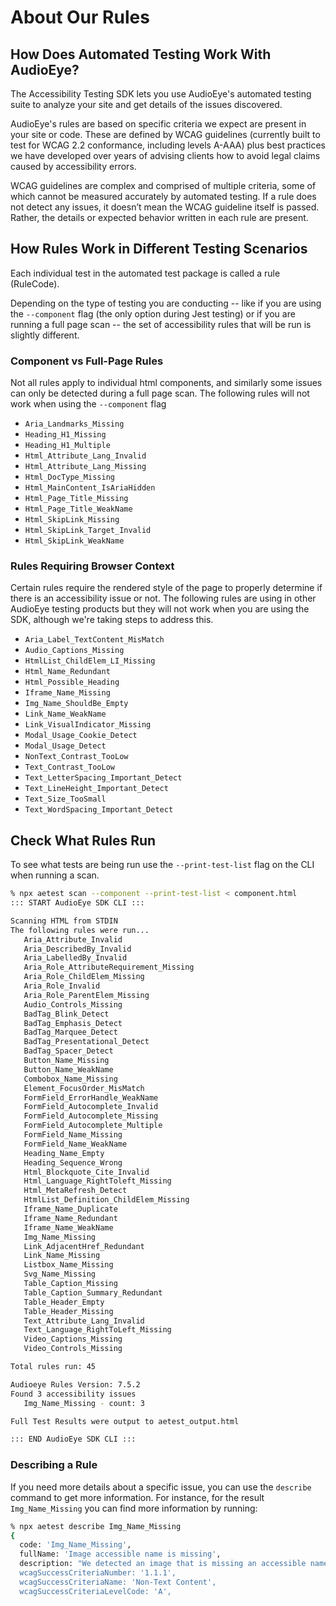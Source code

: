 # About Our Rules

## How Does Automated Testing Work With AudioEye?

The Accessibility Testing SDK lets you use AudioEye's automated testing suite to analyze your site and get details of
the issues discovered.

AudioEye's rules are based on specific criteria we expect are present in your site or code. These are defined by WCAG
guidelines (currently built to test for WCAG 2.2 conformance, including levels A-AAA) plus best practices we have
developed over years of advising clients how to avoid legal claims caused by accessibility errors.

WCAG guidelines are complex and comprised of multiple criteria, some of which cannot be measured accurately by automated
testing. If a rule does not detect any issues, it doesn’t mean the WCAG guideline itself is passed. Rather, the details
or expected behavior written in each rule are present.

## How Rules Work in Different Testing Scenarios

Each individual test in the automated test package is called a rule (RuleCode).

Depending on the type of testing you are conducting -- like if you are using the `--component` flag (the only option
during Jest testing) or if you are running a full page scan -- the set of accessibility rules that will be run is
slightly different.

### Component vs Full-Page Rules

Not all rules apply to individual html components, and similarly some issues can only be detected during a full page
scan. The following rules will not work when using the `--component` flag

- `Aria_Landmarks_Missing`
- `Heading_H1_Missing`
- `Heading_H1_Multiple`
- `Html_Attribute_Lang_Invalid`
- `Html_Attribute_Lang_Missing`
- `Html_DocType_Missing`
- `Html_MainContent_IsAriaHidden`
- `Html_Page_Title_Missing`
- `Html_Page_Title_WeakName`
- `Html_SkipLink_Missing`
- `Html_SkipLink_Target_Invalid`
- `Html_SkipLink_WeakName`

### Rules Requiring Browser Context

Certain rules require the rendered style of the page to properly determine if there is an accessibility issue or not.
The following rules are using in other AudioEye testing products but they will not work when you are using the SDK,
although we're taking steps to address this.

- `Aria_Label_TextContent_MisMatch`
- `Audio_Captions_Missing`
- `HtmlList_ChildElem_LI_Missing`
- `Html_Name_Redundant`
- `Html_Possible_Heading`
- `Iframe_Name_Missing`
- `Img_Name_ShouldBe_Empty`
- `Link_Name_WeakName`
- `Link_VisualIndicator_Missing`
- `Modal_Usage_Cookie_Detect`
- `Modal_Usage_Detect`
- `NonText_Contrast_TooLow`
- `Text_Contrast_TooLow`
- `Text_LetterSpacing_Important_Detect`
- `Text_LineHeight_Important_Detect`
- `Text_Size_TooSmall`
- `Text_WordSpacing_Important_Detect`

## Check What Rules Run

To see what tests are being run use the `--print-test-list` flag on the CLI when running a scan.

```bash
% npx aetest scan --component --print-test-list < component.html
::: START AudioEye SDK CLI :::

Scanning HTML from STDIN
The following rules were run...
   Aria_Attribute_Invalid
   Aria_DescribedBy_Invalid
   Aria_LabelledBy_Invalid
   Aria_Role_AttributeRequirement_Missing
   Aria_Role_ChildElem_Missing
   Aria_Role_Invalid
   Aria_Role_ParentElem_Missing
   Audio_Controls_Missing
   BadTag_Blink_Detect
   BadTag_Emphasis_Detect
   BadTag_Marquee_Detect
   BadTag_Presentational_Detect
   BadTag_Spacer_Detect
   Button_Name_Missing
   Button_Name_WeakName
   Combobox_Name_Missing
   Element_FocusOrder_MisMatch
   FormField_ErrorHandle_WeakName
   FormField_Autocomplete_Invalid
   FormField_Autocomplete_Missing
   FormField_Autocomplete_Multiple
   FormField_Name_Missing
   FormField_Name_WeakName
   Heading_Name_Empty
   Heading_Sequence_Wrong
   Html_Blockquote_Cite_Invalid
   Html_Language_RightToleft_Missing
   Html_MetaRefresh_Detect
   HtmlList_Definition_ChildElem_Missing
   Iframe_Name_Duplicate
   Iframe_Name_Redundant
   Iframe_Name_WeakName
   Img_Name_Missing
   Link_AdjacentHref_Redundant
   Link_Name_Missing
   Listbox_Name_Missing
   Svg_Name_Missing
   Table_Caption_Missing
   Table_Caption_Summary_Redundant
   Table_Header_Empty
   Table_Header_Missing
   Text_Attribute_Lang_Invalid
   Text_Language_RightToLeft_Missing
   Video_Captions_Missing
   Video_Controls_Missing

Total rules run: 45

Audioeye Rules Version: 7.5.2
Found 3 accessibility issues
   Img_Name_Missing - count: 3

Full Test Results were output to aetest_output.html

::: END AudioEye SDK CLI :::
```

### Describing a Rule

If you need more details about a specific issue, you can use the `describe` command to get more information. For
instance, for the result `Img_Name_Missing` you can find more information by running:

```bash
% npx aetest describe Img_Name_Missing
{
  code: 'Img_Name_Missing',
  fullName: 'Image accessible name is missing',
  description: "We detected an image that is missing an accessible name. if the image is unimportant or decorative, provide an empty-alt attribute as in the following: `alt=''`. If the image needs announcing to screen-readers, add an appropriate alt-attribute or related ARIA property to provide an accessible name.",
  wcagSuccessCriteriaNumber: '1.1.1',
  wcagSuccessCriteriaName: 'Non-Text Content',
  wcagSuccessCriteriaLevelCode: 'A',
```
